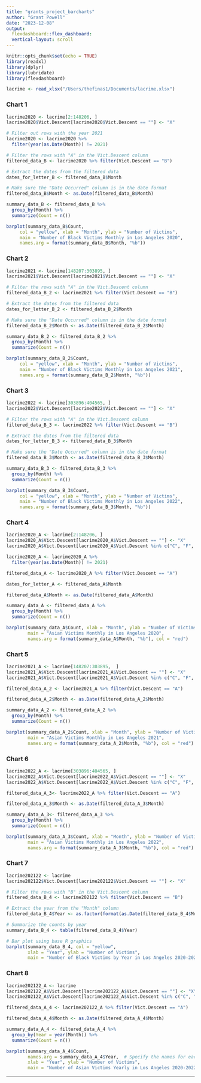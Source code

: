 ```yaml
---
title: "grants_project_barcharts"
author: "Grant Powell"
date: "2023-12-08"
output:
  flexdashboard::flex_dashboard:
  vertical-layout: scroll
---
```


```r
knitr::opts_chunk$set(echo = TRUE)
library(readxl)
library(dplyr)
library(lubridate)
library(flexdashboard)

lacrime <- read_xlsx("/Users/thefinas1/Documents/lacrime.xlsx")
```

### Chart 1

```r
lacrime2020 <- lacrime[2:148206, ]
lacrime2020$Vict.Descent[lacrime2020$Vict.Descent == ""] <- "X"

# Filter out rows with the year 2021
lacrime2020 <- lacrime2020 %>%
  filter(year(as.Date(Month)) != 2021)

# Filter the rows with "A" in the Vict.Descent column
filtered_data_B <- lacrime2020 %>% filter(Vict.Descent == "B")

# Extract the dates from the filtered data
dates_for_letter_B <- filtered_data_B$Month

# Make sure the "Date Occurred" column is in the date format
filtered_data_B$Month <- as.Date(filtered_data_B$Month)

summary_data_B <- filtered_data_B %>%
  group_by(Month) %>%
  summarize(Count = n())

barplot(summary_data_B$Count,
     col = "yellow", xlab = "Month", ylab = "Number of Victims", 
     main = "Number of Black Victims Monthly in Los Angeles 2020", 
     names.arg = format(summary_data_B$Month, "%b"))
```

### Chart 2

```r
lacrime2021 <- lacrime[148207:303895, ]
lacrime2021$Vict.Descent[lacrime2021$Vict.Descent == ""] <- "X"

# Filter the rows with "A" in the Vict.Descent column
filtered_data_B_2 <- lacrime2021 %>% filter(Vict.Descent == "B")

# Extract the dates from the filtered data
dates_for_letter_B_2 <- filtered_data_B_2$Month

# Make sure the "Date Occurred" column is in the date format
filtered_data_B_2$Month <- as.Date(filtered_data_B_2$Month)

summary_data_B_2 <- filtered_data_B_2 %>%
  group_by(Month) %>%
  summarize(Count = n())

barplot(summary_data_B_2$Count,
     col = "yellow", xlab = "Month", ylab = "Number of Victims", 
     main = "Number of Black Victims Monthly in Los Angeles 2021", 
     names.arg = format(summary_data_B_2$Month, "%b"))

```

### Chart 3

```r
lacrime2022 <- lacrime[303896:404565, ]
lacrime2022$Vict.Descent[lacrime2022$Vict.Descent == ""] <- "X"

# Filter the rows with "A" in the Vict.Descent column
filtered_data_B_3 <- lacrime2022 %>% filter(Vict.Descent == "B")

# Extract the dates from the filtered data
dates_for_letter_B_3 <- filtered_data_B_3$Month

# Make sure the "Date Occurred" column is in the date format
filtered_data_B_3$Month <- as.Date(filtered_data_B_3$Month)

summary_data_B_3 <- filtered_data_B_3 %>%
  group_by(Month) %>%
  summarize(Count = n())

barplot(summary_data_B_3$Count,
     col = "yellow", xlab = "Month", ylab = "Number of Victims", 
     main = "Number of Black Victims Monthly in Los Angeles 2022", 
     names.arg = format(summary_data_B_3$Month, "%b"))
```

### Chart 4

```r
lacrime2020_A <- lacrime[2:148206, ]
lacrime2020_A$Vict.Descent[lacrime2020_A$Vict.Descent == ""] <- "X"
lacrime2020_A$Vict.Descent[lacrime2020_A$Vict.Descent %in% c("C", "F", "J", "K", "V")] <- "A"

lacrime2020_A <- lacrime2020_A %>%
  filter(year(as.Date(Month)) != 2021)

filtered_data_A <- lacrime2020_A %>% filter(Vict.Descent == "A")

dates_for_letter_A <- filtered_data_A$Month

filtered_data_A$Month <- as.Date(filtered_data_A$Month)

summary_data_A <- filtered_data_A %>%
  group_by(Month) %>%
  summarize(Count = n())

barplot(summary_data_A$Count, xlab = "Month", ylab = "Number of Victims", 
        main = "Asian Victims Monthly in Los Angeles 2020", 
        names.arg = format(summary_data_A$Month, "%b"), col = "red")
```

### Chart 5

```r
lacrime2021_A <- lacrime[148207:303895,  ]
lacrime2021_A$Vict.Descent[lacrime2021_A$Vict.Descent == ""] <- "X"
lacrime2021_A$Vict.Descent[lacrime2021_A$Vict.Descent %in% c("C", "F", "J", "K", "V")] <- "A"

filtered_data_A_2 <- lacrime2021_A %>% filter(Vict.Descent == "A")

filtered_data_A_2$Month <- as.Date(filtered_data_A_2$Month)

summary_data_A_2 <- filtered_data_A_2 %>%
  group_by(Month) %>%
  summarize(Count = n())

barplot(summary_data_A_2$Count, xlab = "Month", ylab = "Number of Victims", 
        main = "Asian Victims Monthly in Los Angeles 2021", 
        names.arg = format(summary_data_A_2$Month, "%b"), col = "red")
```

### Chart 6

```r
lacrime2022_A <- lacrime[303896:404565, ]
lacrime2022_A$Vict.Descent[lacrime2022_A$Vict.Descent == ""] <- "X"
lacrime2022_A$Vict.Descent[lacrime2022_A$Vict.Descent %in% c("C", "F", "J", "K", "V")] <- "A"

filtered_data_A_3<- lacrime2022_A %>% filter(Vict.Descent == "A")

filtered_data_A_3$Month <- as.Date(filtered_data_A_3$Month)

summary_data_A_3<- filtered_data_A_3 %>%
  group_by(Month) %>%
  summarize(Count = n())

barplot(summary_data_A_3$Count, xlab = "Month", ylab = "Number of Victims", 
        main = "Asian Victims Monthly in Los Angeles 2022", 
        names.arg = format(summary_data_A_3$Month, "%b"), col = "red")
```

### Chart 7

```r
lacrime202122 <- lacrime
lacrime202122$Vict.Descent[lacrime202122$Vict.Descent == ""] <- "X"

# Filter the rows with "B" in the Vict.Descent column
filtered_data_B_4 <- lacrime202122 %>% filter(Vict.Descent == "B")

# Extract the year from the "Month" column
filtered_data_B_4$Year <- as.factor(format(as.Date(filtered_data_B_4$Month), "%Y"))

# Summarize the counts by year
summary_data_B_4 <- table(filtered_data_B_4$Year)

# Bar plot using base R graphics
barplot(summary_data_B_4, col = "yellow", 
        xlab = "Year", ylab = "Number of Victims",
        main = "Number of Black Victims by Year in Los Angeles 2020-2022")
```

### Chart 8

```r
lacrime202122_A <- lacrime
lacrime202122_A$Vict.Descent[lacrime202122_A$Vict.Descent == ""] <- "X"
lacrime202122_A$Vict.Descent[lacrime202122_A$Vict.Descent %in% c("C", "F", "J", "K", "V")] <- "A"

filtered_data_A_4 <- lacrime202122_A %>% filter(Vict.Descent == "A")

filtered_data_A_4$Month <- as.Date(filtered_data_A_4$Month)

summary_data_A_4 <- filtered_data_A_4 %>%
  group_by(Year = year(Month)) %>%
  summarize(Count = n())

barplot(summary_data_A_4$Count, 
        names.arg = summary_data_A_4$Year,  # Specify the names for each bar
        xlab = "Year", ylab = "Number of Victims", 
        main = "Number of Asian Victims Yearly in Los Angeles 2020-2022", col = "red")
```

------------------------------------------------------------------------